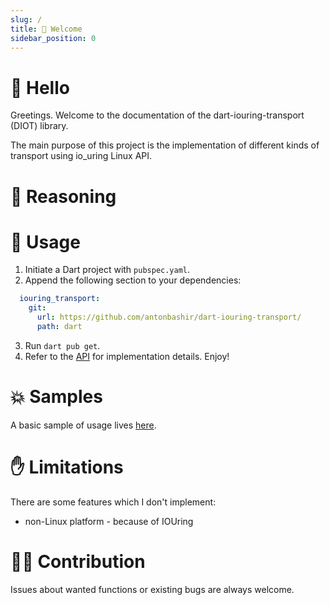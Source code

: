 ```yaml
---
slug: /
title: 👋 Welcome
sidebar_position: 0
---
```


# 👋 Hello

Greetings. Welcome to the documentation of the dart-iouring-transport (DIOT) library.

The main purpose of this project is the implementation of different kinds of transport using io_uring Linux API.

# 🧠 Reasoning


# 🔨 Usage

1. Initiate a Dart project with `pubspec.yaml`.
2. Append the following section to your dependencies:
```yaml
  iouring_transport:
    git:
      url: https://github.com/antonbashir/dart-iouring-transport/
      path: dart
```
3. Run `dart pub get`.
4. Refer to the [API](/category/-api) for implementation details. Enjoy!

# 💥 Samples

A basic sample of usage lives [here](https://github.com/antonbashir/dart-iouring-sample).

# ✋ Limitations

There are some features which I don't implement:
* non-Linux platform - because of IOUring

# 👨‍💻 Contribution

Issues about wanted functions or existing bugs are always welcome.
